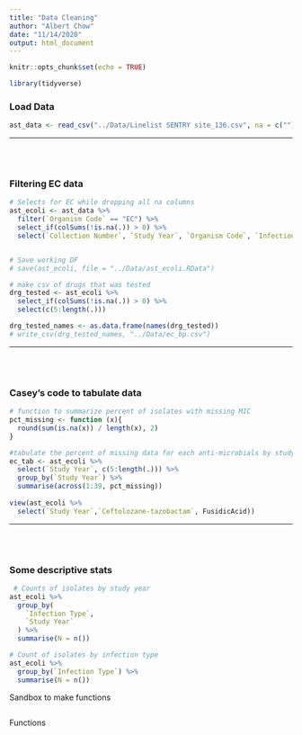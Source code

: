 ```yaml
---
title: "Data Cleaning"
author: "Albert Chow"
date: "11/14/2020"
output: html_document
---
```


```r
knitr::opts_chunk$set(echo = TRUE)
```
```r
library(tidyverse)
```

<h3>
Load Data
</h3>
```r
ast_data <- read_csv("../Data/Linelist SENTRY site_136.csv", na = c(""))

```
<hr>
<br></br>
<h3>
Filtering EC data
</h3>
```r
# Selects for EC while dropping all na columns
ast_ecoli <- ast_data %>% 
  filter(`Organism Code` == "EC") %>% 
  select_if(colSums(!is.na(.)) > 0) %>% 
  select(`Collection Number`, `Study Year`, `Organism Code`, `Infection Type`, c(18:56))


# Save working DF
# save(ast_ecoli, file = "../Data/ast_ecoli.RData")

# make csv of drugs that was tested
drg_tested <- ast_ecoli %>% 
  select_if(colSums(!is.na(.)) > 0) %>% 
  select(c(5:length(.)))

drg_tested_names <- as.data.frame(names(drg_tested))
# write_csv(drg_tested_names, "../Data/ec_bp.csv")
```
<hr>
<br></br>
<h3>
Casey's code to tabulate data
</h3>
```r
# function to summarize percent of isolates with missing MIC
pct_missing <- function (x){
  round(sum(is.na(x)) / length(x), 2)
}

#tabulate the percent of missing data for each anti-microbials by study year
ec_tab <- ast_ecoli %>% 
  select(`Study Year`, c(5:length(.))) %>% 
  group_by(`Study Year`) %>%  
  summarise(across(1:39, pct_missing))
  
view(ast_ecoli %>% 
  select(`Study Year`,`Ceftolozane-tazobactam`, FusidicAcid))
```

<hr>
<br></br>
<h3>
Some descriptive stats
</h3>
```r
 # Counts of isolates by study year
ast_ecoli %>% 
  group_by(
    `Infection Type`,
    `Study Year`
  ) %>% 
  summarise(N = n())

# Count of isolates by infection type
ast_ecoli %>% 
  group_by(`Infection Type`) %>% 
  summarise(N = n())
```







Sandbox to make functions
```r



```
Functions
```r



```

